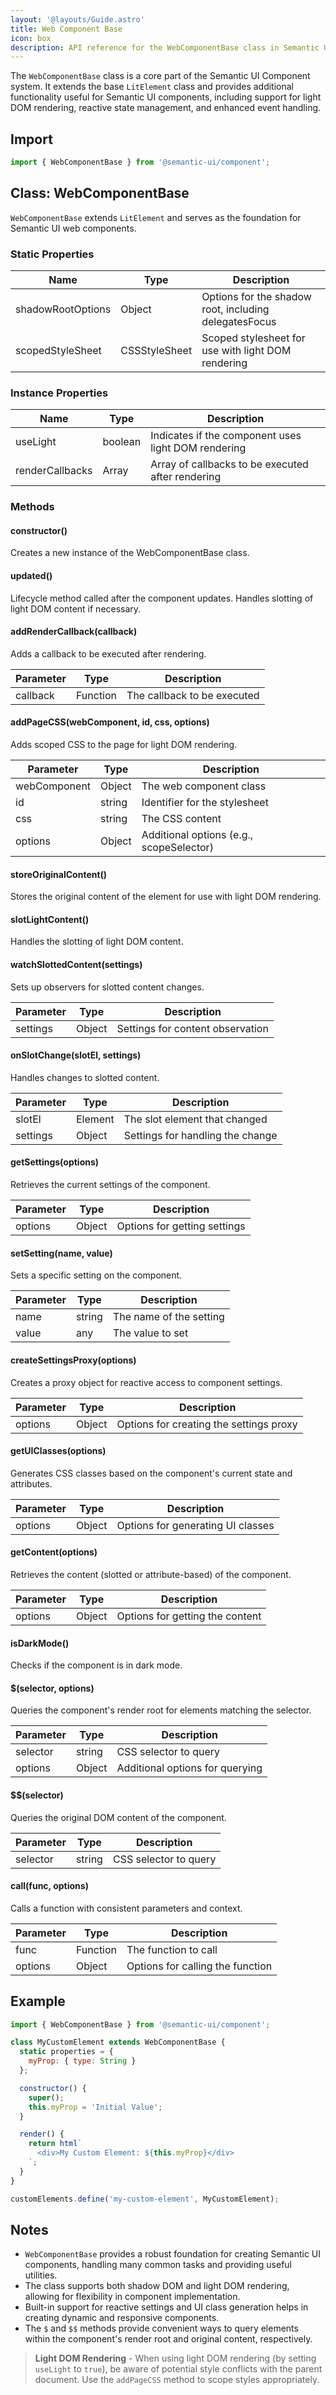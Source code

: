 ```yaml
---
layout: '@layouts/Guide.astro'
title: Web Component Base
icon: box
description: API reference for the WebComponentBase class in Semantic UI Component system
---
```


The `WebComponentBase` class is a core part of the Semantic UI Component system. It extends the base `LitElement` class and provides additional functionality useful for Semantic UI components, including support for light DOM rendering, reactive state management, and enhanced event handling.

## Import

```javascript
import { WebComponentBase } from '@semantic-ui/component';
```

## Class: WebComponentBase

`WebComponentBase` extends `LitElement` and serves as the foundation for Semantic UI web components.

### Static Properties

| Name                | Type   | Description                                          |
|---------------------|--------|------------------------------------------------------|
| shadowRootOptions   | Object | Options for the shadow root, including delegatesFocus |
| scopedStyleSheet    | CSSStyleSheet | Scoped stylesheet for use with light DOM rendering |

### Instance Properties

| Name            | Type    | Description                                     |
|-----------------|---------|--------------------------------------------------|
| useLight        | boolean | Indicates if the component uses light DOM rendering |
| renderCallbacks | Array   | Array of callbacks to be executed after rendering |

### Methods

#### constructor()

Creates a new instance of the WebComponentBase class.

#### updated()

Lifecycle method called after the component updates. Handles slotting of light DOM content if necessary.

#### addRenderCallback(callback)

Adds a callback to be executed after rendering.

| Parameter | Type     | Description                  |
|-----------|----------|------------------------------|
| callback  | Function | The callback to be executed |

#### addPageCSS(webComponent, id, css, options)

Adds scoped CSS to the page for light DOM rendering.

| Parameter     | Type   | Description                               |
|---------------|--------|-------------------------------------------|
| webComponent  | Object | The web component class                   |
| id            | string | Identifier for the stylesheet             |
| css           | string | The CSS content                           |
| options       | Object | Additional options (e.g., scopeSelector)  |

#### storeOriginalContent()

Stores the original content of the element for use with light DOM rendering.

#### slotLightContent()

Handles the slotting of light DOM content.

#### watchSlottedContent(settings)

Sets up observers for slotted content changes.

| Parameter | Type   | Description                        |
|-----------|--------|------------------------------------|
| settings  | Object | Settings for content observation   |

#### onSlotChange(slotEl, settings)

Handles changes to slotted content.

| Parameter | Type     | Description                      |
|-----------|----------|----------------------------------|
| slotEl    | Element  | The slot element that changed    |
| settings  | Object   | Settings for handling the change |

#### getSettings(options)

Retrieves the current settings of the component.

| Parameter | Type   | Description                    |
|-----------|--------|--------------------------------|
| options   | Object | Options for getting settings   |

#### setSetting(name, value)

Sets a specific setting on the component.

| Parameter | Type   | Description             |
|-----------|--------|-------------------------|
| name      | string | The name of the setting |
| value     | any    | The value to set        |

#### createSettingsProxy(options)

Creates a proxy object for reactive access to component settings.

| Parameter | Type   | Description                           |
|-----------|--------|---------------------------------------|
| options   | Object | Options for creating the settings proxy |

#### getUIClasses(options)

Generates CSS classes based on the component's current state and attributes.

| Parameter | Type   | Description                        |
|-----------|--------|------------------------------------|
| options   | Object | Options for generating UI classes  |

#### getContent(options)

Retrieves the content (slotted or attribute-based) of the component.

| Parameter | Type   | Description                     |
|-----------|--------|---------------------------------|
| options   | Object | Options for getting the content |

#### isDarkMode()

Checks if the component is in dark mode.

#### $(selector, options)

Queries the component's render root for elements matching the selector.

| Parameter | Type   | Description                    |
|-----------|--------|--------------------------------|
| selector  | string | CSS selector to query          |
| options   | Object | Additional options for querying |

#### $$(selector)

Queries the original DOM content of the component.

| Parameter | Type   | Description           |
|-----------|--------|--------------------|
| selector  | string | CSS selector to query |

#### call(func, options)

Calls a function with consistent parameters and context.

| Parameter | Type     | Description                    |
|-----------|----------|--------------------------------|
| func      | Function | The function to call           |
| options   | Object   | Options for calling the function |

## Example

```javascript
import { WebComponentBase } from '@semantic-ui/component';

class MyCustomElement extends WebComponentBase {
  static properties = {
    myProp: { type: String }
  };

  constructor() {
    super();
    this.myProp = 'Initial Value';
  }

  render() {
    return html`
      <div>My Custom Element: ${this.myProp}</div>
    `;
  }
}

customElements.define('my-custom-element', MyCustomElement);
```

## Notes

* `WebComponentBase` provides a robust foundation for creating Semantic UI components, handling many common tasks and providing useful utilities.
* The class supports both shadow DOM and light DOM rendering, allowing for flexibility in component implementation.
* Built-in support for reactive settings and UI class generation helps in creating dynamic and responsive components.
* The `$` and `$$` methods provide convenient ways to query elements within the component's render root and original content, respectively.

> **Light DOM Rendering** - When using light DOM rendering (by setting `useLight` to `true`), be aware of potential style conflicts with the parent document. Use the `addPageCSS` method to scope styles appropriately.
